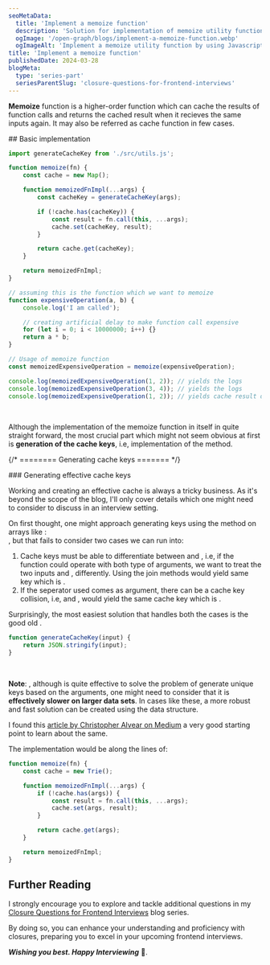 ```yaml
---
seoMetaData:
  title: 'Implement a memoize function'
  description: 'Solution for implementation of memoize utility function question using closures asked in frontend interviews.'
  ogImage: '/open-graph/blogs/implement-a-memoize-function.webp'
  ogImageAlt: 'Implement a memoize utility function by using Javascript closures.'
title: 'Implement a memoize function'
publishedDate: 2024-03-28
blogMeta:
  type: 'series-part'
  seriesParentSlug: 'closure-questions-for-frontend-interviews'
---
```


**Memoize** function is a higher-order function which can cache the results of function calls and returns the cached result when it recieves the same inputs again.
It may also be referred as cache function in few cases.

<section>
## Basic implementation

```js title="./src/memoize.js"
import generateCacheKey from './src/utils.js';

function memoize(fn) {
	const cache = new Map();

	function memoizedFnImpl(...args) {
		const cacheKey = generateCacheKey(args);

		if (!cache.has(cacheKey)) {
			const result = fn.call(this, ...args);
			cache.set(cacheKey, result);
		}

		return cache.get(cacheKey);
	}

	return memoizedFnImpl;
}

// assuming this is the function which we want to memoize
function expensiveOperation(a, b) {
	console.log('I am called');

	// creating artificial delay to make function call expensive
	for (let i = 0; i < 10000000; i++) {}
	return a * b;
}

// Usage of memoize function
const memoizedExpensiveOperation = memoize(expensiveOperation);

console.log(memoizedExpensiveOperation(1, 2)); // yields the logs
console.log(memoizedExpensiveOperation(3, 4)); // yields the logs
console.log(memoizedExpensiveOperation(1, 2)); // yields cache result directly
```

<br />

Although the implementation of the memoize function in itself in quite straight forward, the most crucial part which might not seem obvious at first is **generation of the cache keys**, i.e, implementation of the <InlineCode code="generateCacheKey"/> method.

</section>

{/* ======== Generating cache keys ======= */}

<section>
### Generating effective cache keys

Working and creating an effective cache is always a tricky business. As it's beyond the scope of the blog, I'll only cover details which one might need to consider to discuss in an interview setting.

On first thought, one might approach generating keys using the <InlineCode code="join"/> method on arrays like : <br/> <InlineCode code="const cacheKey=args.join('_')"/>, but that fails to consider two cases we can run into:

1. Cache keys must be able to differentiate between <InlineCode code="strings"/> and <InlineCode code="numbers"/>, i.e, if the function could operate with both type of arguments, we want to treat the two inputs <InlineCode code="const input=['Mike', 27]"/> and <InlineCode code="const input=['Mike', '27']"/>, differently. Using the join methods would yield same key which is <InlineCode code="'Mike_27'"/>.
2. If the seperator used comes as argument, there can be a cache key collision, i.e, <InlineCode code="['Hello', '_Mike']"/> and <InlineCode code="['Hello_', 'Mike']"/>, would yield the same cache key which is <InlineCode code="'Hello__Mike'"/>.

Surprisingly, the most easiest solution that handles both the cases is the good old <InlineCode code="JSON.stringify(args)"/>.

```js title="./src/utils.js"
function generateCacheKey(input) {
	return JSON.stringify(input);
}
```

<br />

**Note**: <InlineCode code="JSON.stringify(args)" />, although is quite effective to solve the problem of generate unique keys based on the arguments, one might need to consider that it is **effectively slower on larger data sets**. In cases like these, a more robust and fast solution can be created using the <InlineCode code="Trie"/> data structure.

I found this [article by Christopher Alvear on Medium](https://medium.com/smucs/trie-data-structure-fd2de3304e6e 'Medium Article by Christopher Alvear on using Trie Data Structure') a very good starting point to learn about the same.

The implementation would be along the lines of:

```js title="./src/memoize.js"
function memoize(fn) {
	const cache = new Trie();

	function memoizedFnImpl(...args) {
		if (!cache.has(args)) {
			const result = fn.call(this, ...args);
			cache.set(args, result);
		}

		return cache.get(args);
	}

	return memoizedFnImpl;
}
```

</section>

## Further Reading

I strongly encourage you to explore and tackle additional questions in my [Closure Questions for Frontend Interviews](/blog/closure-questions-for-frontend-interviews/ 'Find more question on closures in the closure questions for frontend Interviews blog series') blog series.

By doing so, you can enhance your understanding and proficiency with closures, preparing you to excel in your upcoming frontend interviews.

**_Wishing you best. Happy Interviewing_** 🫡.
